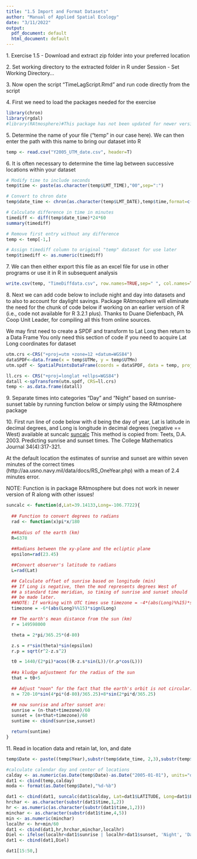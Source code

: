 ---
title: "1.5 Import and Format Datasets"
author: "Manual of Applied Spatial Ecology"
date: "3/11/2022"
output:
  pdf_document: default
  html_document: default
---
1\. Exercise 1.5 - Download and extract zip folder into your preferred location

2\. Set working directory to the extracted folder in R under Session - Set Working Directory...

3\. Now open the script "TimeLagScript.Rmd" and run code directly from the script

4\. First we need to load the packages needed for the exercise
```{r warning=FALSE, message=FALSE}
library(chron)
library(rgdal)
#library(RAtmosphere)#This package has not been updated for newer versions of R
```
5\. Determine the name of your file ("temp" in our case here). We can then enter the path with this name to bring our dataset into R
```{r}
temp <- read.csv("Y2005_UTM_date.csv", header=T)
```
6\. It is often necessary to determine the time lag between successive locations within your dataset
```{r}
# Modify time to include seconds 
temp$time <- paste(as.character(temp$LMT_TIME),"00",sep=":") 

# Convert to chron date 
temp$date_time <- chron(as.character(temp$LMT_DATE),temp$time,format=c(dates="m/d/y",times="h:m:s")) 

# Calculate difference in time in minutes 
timediff <- diff(temp$date_time)*24*60 
summary(timediff)

# Remove first entry without any difference 
temp <- temp[-1,] 

# Assign timediff column to original "temp" dataset for use later
temp$timediff <- as.numeric(timediff) 
```
7\. We can then either export this file as an excel file for use in other programs or use it in R in subsequent analysis
```{r}
write.csv(temp, "TimeDiffdata.csv", row.names=TRUE,sep=" ", col.names=TRUE, quote=TRUE, na="NA")
```
8\. Next we can add code below to include night and day into datasets and to also to account for daylight savings. Package RAtmosphere will eliminate the need for the chunk of code below if working on an earlier version of R (i.e., code not available for R 3.2.1 plus). Thanks to Duane Diefenbach, PA Coop Unit Leader, for compiling all this from online sources.

We may first need to create a SPDF and transform to Lat Long then return to a Data Frame
You only need this section of code if you need to acquire Lat Long coordinates for dataset

```{r}
utm.crs <-CRS("+proj=utm +zone=12 +datum=WGS84")
dataSPDF<-data.frame(x = temp$UTMe, y = temp$UTMn)
utm.spdf <- SpatialPointsDataFrame(coords = dataSPDF, data = temp, proj4string = utm.crs)

ll.crs <- CRS("+proj=longlat +ellps=WGS84")
datall <-spTransform(utm.spdf, CRS=ll.crs)
temp <- as.data.frame(datall)
```

9\. Separate times into categories "Day" and "Night" based on sunrise-sunset table by running function
below or simply using the RAtmosphere package

10\. First run line of code below with d being the day of year, Lat is latitude in decimal degrees, and Long is longitude in decimal degrees (negative == West) available at suncalc [suncalc](http://www.r-bloggers.com/approximate-sunrise-and-sunset-times/)
This method is copied from:
  Teets, D.A. 2003. Predicting sunrise and sunset times. The College Mathematics Journal 34(4):317-321.
 
At the default location the estimates of sunrise and sunset are within seven minutes of the correct times (http://aa.usno.navy.mil/data/docs/RS_OneYear.php) with a mean of 2.4 minutes error.

NOTE: Function is in package RAtmosphere but does not work in newer version of R along with other issues!
```{r}
suncalc <- function(d,Lat=39.14133,Long=-106.7722){
  
  ## Function to convert degrees to radians
  rad <- function(x)pi*x/180
  
  ##Radius of the earth (km)
  R=6378
  
  ##Radians between the xy-plane and the ecliptic plane
  epsilon=rad(23.45)

  ##Convert observer's latitude to radians
  L=rad(Lat)

  ## Calculate offset of sunrise based on longitude (min)
  ## If Long is negative, then the mod represents degrees West of
  ## a standard time meridian, so timing of sunrise and sunset should
  ## be made later.
  ##NOTE: If working with UTC times use timezone = -4*(abs(Long)%%15)*sign(Long)
  timezone = -6*(abs(Long)%%15)*sign(Long)

  ## The earth's mean distance from the sun (km)
  r = 149598000

  theta = 2*pi/365.25*(d-80)

  z.s = r*sin(theta)*sin(epsilon)
  r.p = sqrt(r^2-z.s^2)

  t0 = 1440/(2*pi)*acos((R-z.s*sin(L))/(r.p*cos(L)))
  
  ##a kludge adjustment for the radius of the sun
  that = t0+5 

  ## Adjust "noon" for the fact that the earth's orbit is not circular:
  n = 720-10*sin(4*pi*(d-80)/365.25)+8*sin(2*pi*d/365.25)

  ## now sunrise and after sunset are:
  sunrise = (n-that+timezone)/60
  sunset = (n+that+timezone)/60
  suntime <- cbind(sunrise,sunset)  

  return(suntime)
}
```
11\. Read in location data and retain lat, lon, and date
```{r}
temp$Date <- paste((temp$Year),substr(temp$date_time, 2,3),substr(temp$date_time, 5,6),sep="-")

#calculate calendar day and center of locations
calday <- as.numeric(as.Date(temp$Date)-as.Date("2005-01-01"), units="days")
dat1 <- cbind(temp,calday)
moda <- format(as.Date(temp$Date),"%d-%b")

dat1 <- cbind(dat1, suncalc(dat1$calday, Lat=dat1$LATITUDE, Long=dat1$LONGITUDE),moda)
hrchar <- as.character(substr(dat1$time,1,2))
hr <- as.numeric(as.character(substr(dat1$time,1,2)))
minchar <- as.character(substr(dat1$time,4,5))
min <- as.numeric(minchar)
localhr <- hr+min/60
dat1 <- cbind(dat1,hr,hrchar,minchar,localhr)
Diel <- ifelse(localhr<dat1$sunrise | localhr>dat1$sunset, 'Night', 'Day')
dat1 <- cbind(dat1,Diel)
```
```{r eval=FALSE}
dat1[15:50,]
```




